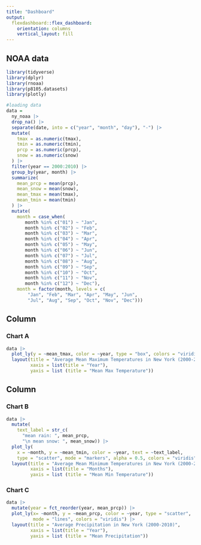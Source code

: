 ```yaml
---
title: "Dashboard"
output: 
  flexdashboard::flex_dashboard:
    orientation: columns
    vertical_layout: fill
---
```


## NOAA data

```r
library(tidyverse)
library(dplyr)
library(rnoaa)
library(p8105.datasets)
library(plotly)
```

```r
#loading data
data = 
  ny_noaa |> 
  drop_na() |> 
  separate(date, into = c("year", "month", "day"), "-") |> 
  mutate(
    tmax = as.numeric(tmax),
    tmin = as.numeric(tmin),
    prcp = as.numeric(prcp),
    snow = as.numeric(snow)
  ) |> 
  filter(year == 2000:2010) |> 
  group_by(year, month) |> 
  summarize(
    mean_prcp = mean(prcp),
    mean_snow = mean(snow),
    mean_tmax = mean(tmax),
    mean_tmin = mean(tmin)
  ) |> 
  mutate(
    month = case_when(
       month %in% c("01") ~ "Jan",
       month %in% c("02") ~ "Feb",
       month %in% c("03") ~ "Mar",
       month %in% c("04") ~ "Apr",
       month %in% c("05") ~ "May",
       month %in% c("06") ~ "Jun",
       month %in% c("07") ~ "Jul",
       month %in% c("08") ~ "Aug",
       month %in% c("09") ~ "Sep",
       month %in% c("10") ~ "Oct",
       month %in% c("11") ~ "Nov",
       month %in% c("12") ~ "Dec"),
    month = factor(month, levels = c(
        "Jan", "Feb", "Mar", "Apr", "May", "Jun",
        "Jul", "Aug", "Sep", "Oct", "Nov", "Dec")))
```


Column {data-width=650}
-----------------------------------------------------------------------

### Chart A

```r
data |> 
  plot_ly(y = ~mean_tmax, color = ~year, type = "box", colors = "viridis") |> 
  layout(title = "Average Mean Maximum Temperatures in New York (2000-2010)",
         xaxis = list(title = "Year"),
         yaxis = list (title = "Mean Max Temperature"))
```

Column {data-width=350}
-----------------------------------------------------------------------

### Chart B

```r
data |> 
  mutate(
    text_label = str_c(
      "mean rain: ", mean_prcp,
      "\n mean snow: ", mean_snow)) |> 
  plot_ly(
    x = ~month, y = ~mean_tmin, color = ~year, text = ~text_label,
    type = "scatter", mode = "markers", alpha = 0.5, colors = "viridis") |> 
  layout(title = "Average Mean Minimum Temperatures in New York (2000-2010)",
         xaxis = list(title = "Months"),
         yaxis = list (title = "Mean Min Temperature"))
```

### Chart C

```r
data |> 
  mutate(year = fct_reorder(year, mean_prcp)) |> 
  plot_ly(x= ~month, y = ~mean_prcp, color = ~year, type = "scatter",
          mode = "lines", colors = "viridis") |> 
  layout(title = "Average Precipitation in New York (2000-2010)",
         xaxis = list(title = "Year"),
         yaxis = list (title = "Mean Precipitation"))
```


